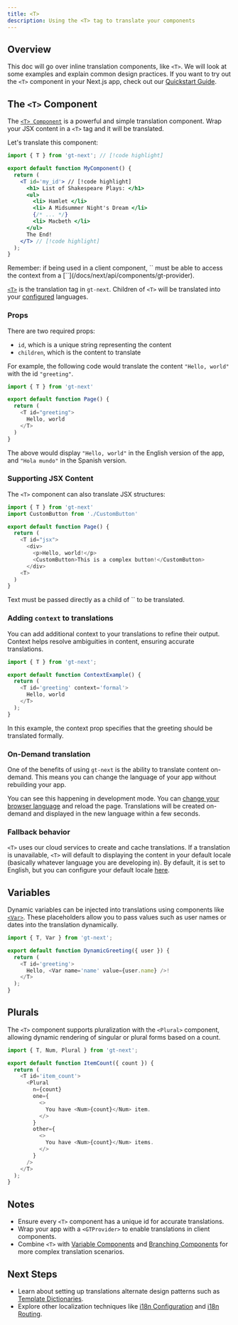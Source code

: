 ```yaml
---
title: <T>
description: Using the <T> tag to translate your components
---
```


## Overview

This doc will go over inline translation components, like `<T>`.
We will look at some examples and explain common design practices.
If you want to try out the `<T>` component in your Next.js app, check out our [Quickstart Guide](/docs/next/tutorials/quickstart).

## The `<T>` Component

The [`<T> Component`](/docs/next/api/components/t) is a powerful and simple translation component.
Wrap your JSX content in a `<T>` tag and it will be translated.

Let's translate this component:

```jsx title="src/components/MyComponent.js" copy
import { T } from 'gt-next'; // [!code highlight]

export default function MyComponent() {
  return (
    <T id='my_id'> // [!code highlight]
      <h1> List of Shakespeare Plays: </h1>
      <ul>
        <li> Hamlet </li>
        <li> A Midsummer Night's Dream </li>
        {/* ... */}
        <li> Macbeth </li>
      </ul>
      The End!
    </T> // [!code highlight]
  );
}
```

<Callout type="info">
    Remember: if being used in a client component, `<T>` must be able to access the context from a [`<GTProvider>`](/docs/next/api/components/gt-provider).
</Callout>

[`<T>`](/docs/next/api/components/t) is the translation tag in `gt-next`.
Children of `<T>` will be translated into your [configured](/docs/next/reference/i18n-configuration) languages.

### Props

There are two required props:

- `id`, which is a unique string representing the content
- `children`, which is the content to translate

For example, the following code would translate the content `"Hello, world"` with the id `"greeting"`.

```javascript copy
import { T } from 'gt-next'

export default function Page() {
  return (
    <T id="greeting">
      Hello, world
    </T>
  )
}
```

The above would display `"Hello, world"` in the English version of the app, and `"Hola mundo"` in the Spanish version.

### Supporting JSX Content

The `<T>` component can also translate JSX structures:

```javascript copy
import { T } from 'gt-next'
import CustomButton from './CustomButton'

export default function Page() {
  return (
    <T id="jsx">
      <div>
        <p>Hello, world!</p>
        <CustomButton>This is a complex button!</CustomButton>
      </div>
    <T>
  )
}
```

<Callout type="warn">
    Text must be passed directly as a child of `<T>` to be translated.
</Callout>

### Adding `context` to translations

You can add additional context to your translations to refine their output.
Context helps resolve ambiguities in content, ensuring accurate translations.

```javascript copy
import { T } from 'gt-next';

export default function ContextExample() {
  return (
    <T id='greeting' context='formal'>
      Hello, world
    </T>
  );
}
```

In this example, the context prop specifies that the greeting should be translated formally.

### On-Demand translation

One of the benefits of using `gt-next` is the ability to translate content on-demand.
This means you can change the language of your app without rebuilding your app.

You can see this happening in development mode.
You can [change your browser language](https://support.google.com/chrome/answer/173424) and reload the page.
Translations will be created on-demand and displayed in the new language within a few seconds.

### Fallback behavior

`<T>` uses our cloud services to create and cache translations.
If a translation is unavailable, `<T>` will default to displaying the content in your default locale (basically whatever language you are developing in).
By default, it is set to English, but you can configure your default locale [here](/docs/next/reference/i18n-configuration).

## Variables

Dynamic variables can be injected into translations using components like [`<Var>`](/docs/next/api/components/var).
These placeholders allow you to pass values such as user names or dates into the translation dynamically.

```javascript copy
import { T, Var } from 'gt-next';

export default function DynamicGreeting({ user }) {
  return (
    <T id='greeting'>
      Hello, <Var name='name' value={user.name} />!
    </T>
  );
}
```

## Plurals

The `<T>` component supports pluralization with the `<Plural>` component, allowing dynamic rendering of singular or plural forms based on a count.

```javascript copy
import { T, Num, Plural } from 'gt-next';

export default function ItemCount({ count }) {
  return (
    <T id='item_count'>
      <Plural
        n={count}
        one={
          <>
            You have <Num>{count}</Num> item.
          </>
        }
        other={
          <>
            You have <Num>{count}</Num> items.
          </>
        }
      />
    </T>
  );
}
```

## Notes

- Ensure every `<T>` component has a unique id for accurate translations.
- Wrap your app with a `<GTProvider>` to enable translations in client components.
- Combine `<T>` with [Variable Components](/docs/next/reference/using-variable-components) and [Branching Components](/docs/next/reference/using-branching-components) for more complex translation scenarios.

## Next Steps

- Learn about setting up translations alternate design patterns such as [Template Dictionaries](/docs/next/reference/dictionaries/dictionaries).
- Explore other localization techniques like [i18n Configuration](/docs/next/reference/i18n-configuration) and [i18n Routing](/docs/next/guides/i18n-routing).
